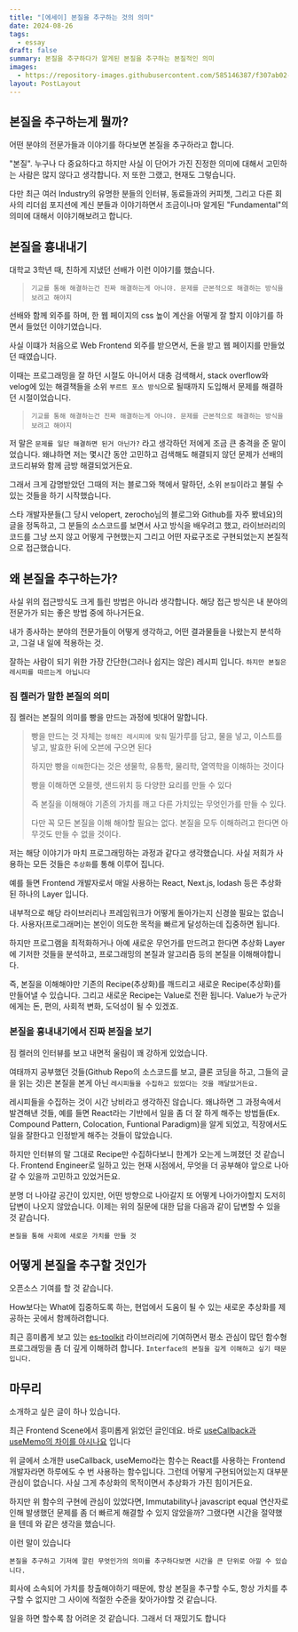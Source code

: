 ```yaml
---
title: "[에세이] 본질을 추구하는 것의 의미"
date: 2024-08-26
tags:
  - essay
draft: false
summary: 본질을 추구하다가 알게된 본질을 추구하는 본질적인 의미
images:
  - https://repository-images.githubusercontent.com/585146387/f307ab02-0c46-439b-84e0-319721662dce
layout: PostLayout
---
```


## 본질을 추구하는게 뭘까?

어떤 분야의 전문가들과 이야기를 하다보면 본질을 추구하라고 합니다.

"본질". 누구나 다 중요하다고 하지만 사실 이 단어가 가진 진정한 의미에 대해서 고민하는 사람은 많지 않다고 생각합니다. 저 또한 그랬고, 현재도 그렇습니다.

다만 최근 여러 Industry의 유명한 분들의 인터뷰, 동료들과의 커피쳇, 그리고 다른 회사의 리더쉽 포지션에 계신 분들과 이야기하면서 조금이나마 알게된 "Fundamental"의 의미에 대해서 이야기해보려고 합니다.

## 본질을 흉내내기

대학교 3학년 때, 친하게 지냈던 선배가 이런 이야기를 했습니다.

> `기교를 통해 해결하는건 진짜 해결하는게 아니야. 문제를 근본적으로 해결하는 방식을 보려고 해야지`

선배와 함께 외주를 하며, 한 웹 페이지의 css 높이 계산을 어떻게 잘 할지 이야기를 하면서 들었던 이야기였습니다.

사실 이떄가 처음으로 Web Frontend 외주를 받으면서, 돈을 받고 웹 페이지를 만들었던 때였습니다.

이때는 프로그래밍을 잘 하던 시절도 아니어서 대충 검색해서, stack overflow와 velog에 있는 해결책들을 소위 `부르트 포스 방식`으로 될때까지 도입해서 문제를 해결하던 시절이었습니다.

> `기교를 통해 해결하는건 진짜 해결하는게 아니야. 문제를 근본적으로 해결하는 방식을 보려고 해야지`

저 말은 `문제를 일단 해결하면 된거 아닌가?` 라고 생각하던 저에게 조금 큰 충격을 준 말이었습니다. 왜냐하면 저는 몇시간 동안 고민하고 검색해도 해결되지 않던 문제가 선배의 코드리뷰와 함께 금방 해결되었거든요.

그래서 크게 감명받았던 그때의 저는 블로그와 책에서 말하던, 소위 `본질`이라고 불릴 수 있는 것들을 하기 시작했습니다.

스타 개발자분들(그 당시 velopert, zerocho님의 블로그와 Github를 자주 봤네요)의 글을 정독하고, 그 분들의 소스코드를 보면서 사고 방식을 배우려고 했고, 라이브러리의 코드를 그냥 쓰지 않고 어떻게 구현했는지 그리고 어떤 자료구조로 구현되었는지 본질적으로 접근했습니다.

## 왜 본질을 추구하는가?

사실 위의 접근방식도 크게 틀린 방법은 아니라 생각합니다. 해당 접근 방식은 내 분야의 전문가가 되는 좋은 방법 중에 하나거든요.

내가 종사하는 분야의 전문가들이 어떻게 생각하고, 어떤 결과물들을 나왔는지 분석하고, 그걸 내 일에 적용하는 것.

잘하는 사람이 되기 위한 가장 간단한(그러나 쉽지는 않은) 레시피 입니다. `하지만 본질은 레시피를 따르는게 아닙니다`

### 짐 켈러가 말한 본질의 의미

<Youtube id="iwXr1IRaqWA" />

짐 켈러는 본질의 의미를 빵을 만드는 과정에 빗대어 말합니다.

> 빵을 만드는 것 자체는 `정해진 레시피에 맞춰` 밀가루를 담고, 물을 넣고, 이스트를 넣고, 발효한 뒤에 오븐에 구으면 된다
>
> 하지만 빵을 `이해`한다는 것은 생물학, 유통학, 물리학, 열역학을 이해하는 것이다
>
> 빵을 이해하면 오믈렛, 샌드위치 등 다양한 요리를 만들 수 있다
>
> 즉 본질을 이해해야 기존의 가치를 깨고 다른 가치있는 무엇인가를 만들 수 있다.
>
> 다만 꼭 모든 본질을 이해 해야할 필요는 없다. 본질을 모두 이해하려고 한다면 아무것도 만들 수 없을 것이다.

저는 해당 이야기가 마치 프로그래밍하는 과정과 같다고 생각했습니다.
사실 저희가 사용하는 모든 것들은 `추상화`를 통해 이루어 집니다.

예를 들면 Frontend 개발자로서 매일 사용하는 React, Next.js, lodash 등은 추상화된 하나의 Layer 입니다.

내부적으로 해당 라이브러리나 프레임워크가 어떻게 돌아가는지 신경쓸 필요는 없습니다.
사용자(프로그래머)는 본인이 의도한 목적을 빠르게 달성하는데 집중하면 됩니다.

하지만 프로그램을 최적화하거나 아예 새로운 무언가를 만드려고 한다면
추상화 Layer에 기저한 것들을 분석하고, 프로그래밍의 본질과 알고리즘 등의 본질을 이해해야합니다.

즉, 본질을 이해해야만 기존의 Recipe(추상화)를 깨드리고 새로운 Recipe(추상화)를 만들어낼 수 있습니다.
그리고 새로운 Recipe는 Value로 전환 됩니다. Value가 누군가에게는 돈, 편의, 사회적 변화, 도덕성이 될 수 있겠죠.

### 본질을 흉내내기에서 진짜 본질을 보기

짐 켈러의 인터뷰를 보고 내면적 울림이 꽤 강하게 있었습니다.

여태까지 공부했던 것들(Github Repo의 소스코드를 보고, 클론 코딩을 하고, 그들의 글을 읽는 것)은 본질을 본게 아닌 `레시피들을 수집하고 있었다는 것을 깨달았거든요.`

레시피들을 수집하는 것이 시간 낭비라고 생각하진 않습니다. 왜냐하면 그 과정속에서 발견해낸 것들, 예를 들면 React라는 기반에서 일을 좀 더 잘 하게 해주는 방법들(Ex. Compound Pattern, Colocation, Funtional Paradigm)을 알게 되었고, 직장에서도 일을 잘한다고 인정받게 해주는 것들이 많았습니다.

하지만 인터뷰의 말 그대로 Recipe만 수집하다보니 한계가 오는게 느껴졌던 것 같습니다. Frontend Engineer로 일하고 있는 현재 시점에서, 무엇을 더 공부해야 앞으로 나아갈 수 있을까 고민하고 있었거든요.

분명 더 나아갈 공간이 있지만, 어떤 방향으로 나아갈지 또 어떻게 나아가야할지 도저히 답변이 나오지 않았습니다. 이제는 위의 질문에 대한 답을 다음과 같이 답변할 수 있을 것 같습니다.

`본질을 통해 사회에 새로운 가치를 만들 것`

## 어떻게 본질을 추구할 것인가

오픈소스 기여를 할 것 같습니다.

How보다는 What에 집중하도록 하는, 현업에서 도움이 될 수 있는 새로운 추상화를 제공하는 곳에서 함께하려합니다.

최근 흥미롭게 보고 있는 [es-toolkit](https://es-toolkit.slash.page/) 라이브러리에 기여하면서 평소 관심이 많던 함수형 프로그래밍을 좀 더 깊게 이해하려 합니다. `Interface의 본질을 깊게 이해하고 싶기 때문입니다.`

## 마무리

소개하고 싶은 글이 하나 있습니다.

최근 Frontend Scene에서 흥미롭게 읽었던 글인데요. 바로 [useCallback과 useMemo의 차이를 아시나요](https://www.linkedin.com/posts/%EB%AC%B8%EB%8C%80%EC%8A%B9_react-frontenddevelopment-javascripttips-activity-7233682695006892034-XbDc/?originalSubdomain=kr) 입니다

위 글에서 소개한 useCallback, useMemo라는 함수는 React를 사용하는 Frontend 개발자라면 하루에도 수 번 사용하는 함수입니다. 그런데 어떻게 구현되어있는지 대부분 관심이 없습니다. 사실 그게 추상화의 목적이면서 추상화가 가진 힘이거든요.

하지만 위 함수의 구현에 관심이 있었다면, Immutability나 javascript equal 연산자로 인해 발생했던 문제를 좀 더 빠르게 해결할 수 있지 않았을까? 그랬다면 시간을 절약했을 텐데 와 같은 생각을 했습니다.

이런 말이 있습니다

`본질을 추구하고 기저에 깔린 무엇인가의 의미를 추구하다보면 시간을 큰 단위로 아낄 수 있습니다.`

회사에 소속되어 가치를 창출해야하기 때문에, 항상 본질을 추구할 수도, 항상 가치를 추구할 수 없지만 그 사이에 적절한 수준을 찾아가야할 것 같습니다.

일을 하면 할수록 참 어려운 것 같습니다. 그래서 더 재밌기도 합니다
